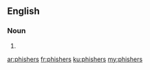 ==English==

===Noun===
{{head|en}}

# {{plural of|phisher}}

[[ar:phishers]]
[[fr:phishers]]
[[ku:phishers]]
[[my:phishers]]